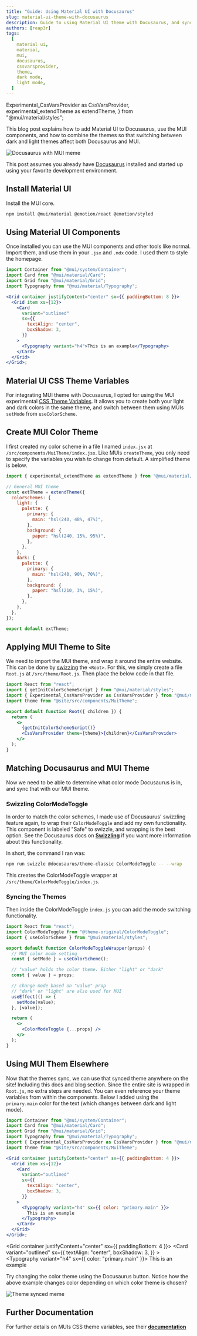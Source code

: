 ```yaml
---
title: "Guide: Using Material UI with Docusaurus"
slug: material-ui-theme-with-docusaurus
description: Guide to using Material UI theme with Docusaurus, and syncing the color mode.
authors: [reap3r]
tags:
  [
    material ui,
    material,
    mui,
    docusaurus,
    cssvarsprovider,
    theme,
    dark mode,
    light mode,
  ]
---
```


  Experimental_CssVarsProvider as CssVarsProvider,
  experimental_extendTheme as extendTheme,
} from "@mui/material/styles";

This blog post explains how to add Material UI to Docusaurus, use the MUI components, and how to combine the themes so that switching between dark and light themes affect both Docusaurus and MUI.


<div style={{ textAlign: "center" }}>
  <img
    src={meme}
    alt="Docusaurus with MUI meme"
    style={{ height: 364, width: "auto", loading: "eager" }}
  />
</div>

<!--truncate-->

This post assumes you already have [Docusaurus](https://docusaurus.io/docs/installation) installed and started up using your favorite development environment.

## Install Material UI

Install the MUI core.

```bash
npm install @mui/material @emotion/react @emotion/styled
```

## Using Material UI Components

Once installed you can use the MUI components and other tools like normal. Import them, and use them in your `.jsx` and `.mdx` code. I used them to style the homepage.

```jsx title="example.jsx"
import Container from "@mui/system/Container";
import Card from "@mui/material/Card";
import Grid from "@mui/material/Grid";
import Typography from "@mui/material/Typography";

<Grid container justifyContent="center" sx={{ paddingBottom: 8 }}>
  <Grid item xs={12}>
    <Card
      variant="outlined"
      sx={{
        textAlign: "center",
        boxShadow: 3,
      }}
    >
      <Typography variant="h4">This is an example</Typography>
    </Card>
  </Grid>
</Grid>;
```

## Material UI CSS Theme Variables

For integrating MUI theme with Docusaurus, I opted for using the MUI experimental [CSS Theme Variables](https://mui.com/material-ui/experimental-api/css-theme-variables/overview/). It allows you to create both your light and dark colors in the same theme, and switch between them using MUIs `setMode` from `useColorScheme`.

## Create MUI Color Theme

I first created my color scheme in a file I named `index.jsx` at `/src/components/MuiTheme/index.jsx`. Like MUIs `createTheme`, you only need to specify the variables you wish to change from default. A simplified theme is below.

```jsx title="/src/components/MuiTheme/index.jsx"
import { experimental_extendTheme as extendTheme } from "@mui/material/styles";

// General MUI theme
const extTheme = extendTheme({
  colorSchemes: {
    light: {
      palette: {
        primary: {
          main: "hsl(240, 48%, 47%)",
        },
        background: {
          paper: "hsl(240, 15%, 95%)",
        },
      },
    },
    dark: {
      palette: {
        primary: {
          main: "hsl(240, 90%, 70%)",
        },
        background: {
          paper: "hsl(210, 3%, 15%)",
        },
      },
    },
  },
});

export default extTheme;
```

## Applying MUI Theme to Site

We need to import the MUI theme, and wrap it around the entire website. This can be done by [swizzing](https://docusaurus.io/docs/swizzling#wrapper-your-site-with-root) the `<Root>`. For this, we simply create a file `Root.js` at `/src/theme/Root.js`. Then place the below code in that file.

```jsx title="/src/theme/Root.js"
import React from "react";
import { getInitColorSchemeScript } from "@mui/material/styles";
import { Experimental_CssVarsProvider as CssVarsProvider } from "@mui/material/styles";
import theme from "@site/src/components/MuiTheme";

export default function Root({ children }) {
  return (
    <>
      {getInitColorSchemeScript()}
      <CssVarsProvider theme={theme}>{children}</CssVarsProvider>
    </>
  );
}
```

## Matching Docusaurus and MUI Theme

Now we need to be able to determine what color mode Docusaurus is in, and sync that with our MUI theme.

### Swizzling ColorModeToggle

In order to match the color schemes, I made use of Docusaurus' swizzling feature again, to wrap their `ColorModeToggle` and add my own functionality. This component is labeled "Safe" to swizzle, and wrapping is the best option. See the Docusaurus docs on **[Swizzling](https://docusaurus.io/docs/swizzling)** if you want more information about this functionality.

In short, the command I ran was:

```bash
npm run swizzle @docusaurus/theme-classic ColorModeToggle -- --wrap
```

This creates the ColorModeToggle wrapper at `/src/theme/ColorModeToggle/index.js`.

### Syncing the Themes

Then inside the ColorModeToggle `index.js` you can add the mode switching functionality.

```jsx title="/src/theme/ColorModeToggle/index.js"
import React from "react";
import ColorModeToggle from "@theme-original/ColorModeToggle";
import { useColorScheme } from "@mui/material/styles";

export default function ColorModeToggleWrapper(props) {
  // MUI color mode setting
  const { setMode } = useColorScheme();

  // "value" holds the color theme. Either "light" or "dark"
  const { value } = props;

  // change mode based on "value" prop
  // "dark" or "light" are also used for MUI
  useEffect(() => {
    setMode(value);
  }, [value]);

  return (
    <>
      <ColorModeToggle {...props} />
    </>
  );
}
```

## Using MUI Them Elsewhere

Now that the themes sync, we can use that synced theme anywhere on the site! Including this docs and blog section. Since the entire site is wrapped in `Root.js`, no extra steps are needed. You can even reference your theme variables from within the components. Below I added using the `primary.main` color for the text (which changes between dark and light mode).

```jsx title="This blog post"
import Container from "@mui/system/Container";
import Card from "@mui/material/Card";
import Grid from "@mui/material/Grid";
import Typography from "@mui/material/Typography";
import { Experimental_CssVarsProvider as CssVarsProvider } from "@mui/material/styles";
import theme from "@site/src/components/MuiTheme";

<Grid container justifyContent="center" sx={{ paddingBottom: 4 }}>
  <Grid item xs={12}>
    <Card
      variant="outlined"
      sx={{
        textAlign: "center",
        boxShadow: 3,
      }}
    >
      <Typography variant="h4" sx={{ color: "primary.main" }}>
        This is an example
      </Typography>
    </Card>
  </Grid>
</Grid>;
```

<Grid container justifyContent="center" sx={{ paddingBottom: 4 }}>
  <Grid item xs={12}>
    <Card
      variant="outlined"
      sx={{
        textAlign: "center",
        boxShadow: 3,
      }}
    >
      <Typography variant="h4" sx={{ color: "primary.main" }}>
        This is an example
      </Typography>
    </Card>
  </Grid>
</Grid>

Try changing the color theme using the Docusaurus button. Notice how the above example changes color depending on which color theme is chosen?


<div style={{ textAlign: "center" }}>
  <img
    src={meme2}
    alt="Theme synced meme"
    style={{ height: 364, width: "auto" }}
  />
</div>

## Further Documentation

For further details on MUIs CSS theme variables, see their **[documentation](https://mui.com/material-ui/experimental-api/css-theme-variables/customization/)**


<CallingCard />

